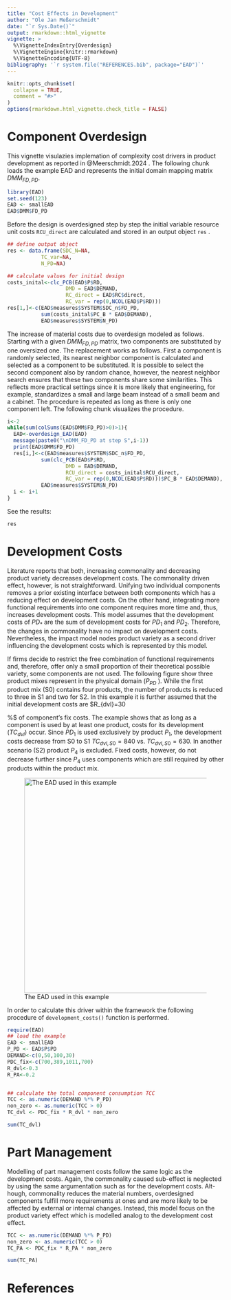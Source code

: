 ```yaml
---
title: "Cost Effects in Development"
author: "Ole Jan Meßerschmidt"
date: "`r Sys.Date()`"
output: rmarkdown::html_vignette
vignette: >
  %\VignetteIndexEntry{Overdesign}
  %\VignetteEngine{knitr::rmarkdown}
  %\VignetteEncoding{UTF-8}
bibliography: '`r system.file("REFERENCES.bib", package="EAD")`'
---
```


```r
knitr::opts_chunk$set(
  collapse = TRUE,
  comment = "#>"
)
options(rmarkdown.html_vignette.check_title = FALSE)
```

# Component Overdesign

This vignette visulazies implemation of complexity cost drivers in product development as reported in @Meerschmidt.2024 . The following chunk loads the example EAD and represents the initial domain mapping matrix $DMM_{FD,PD}$.

```r
library(EAD)
set.seed(123)
EAD <- smallEAD
EAD$DMM$FD_PD
```

Before the design is overdesigned step by step the initial variable resource unit costs `RCU_direct` are calculated and stored in an output object `res` .

```r
## define output object
res <- data.frame(SDC_N=NA,
           TC_var=NA,
           N_PD=NA)

## calculate values for initial design
costs_inital<-clc_PCB(EAD$P$RD,
                   DMD = EAD$DEMAND,
                   RC_direct = EAD$RC$direct,
                   RC_var = rep(0,NCOL(EAD$P$RD)))
res[1,]<-c(EAD$measures$SYSTEM$SDC_n$FD_PD,
           sum(costs_inital$PC_B * EAD$DEMAND),
           EAD$measures$SYSTEM$N_PD)
```

The increase of material costs due to overdesign modeled as follows. Starting with a given $DMM_{FD,PD}$ matrix, two components are substituted by one oversized one. The replacement works as follows. First a component is randomly selected, its nearest neighbor component is calculated and selected as a component to be substituted. It is possible to select the second component also by random chance, however, the nearest neighbor search ensures that these two components share some similarities. This reflects more practical settings since it is more likely that engineering, for example, standardizes a small and large beam instead of a small beam and a cabinet. The procedure is repeated as long as there is only one component left. The following chunk visualizes the procedure.

```r
i<-2
while(sum(colSums(EAD$DMM$FD_PD)>0)>1){
  EAD<-overdesign_EAD(EAD)
  message(paste0("\nDMM_FD_PD at step S",i-1))
  print(EAD$DMM$FD_PD)
  res[i,]<-c(EAD$measures$SYSTEM$SDC_n$FD_PD,
           sum(clc_PCB(EAD$P$RD,
                   DMD = EAD$DEMAND,
                   RCU_direct = costs_inital$RCU_direct,
                   RC_var = rep(0,NCOL(EAD$P$RD)))$PC_B * EAD$DEMAND),
           EAD$measures$SYSTEM$N_PD)
  i <- i+1
}
```

See the results:

```r
res
```

# Development Costs

Literature reports that both, increasing commonality and decreasing product variety decreases development costs. The commonality driven effect, however, is not straightforward. Unifying two individual components removes a prior existing interface between both components which has a reducing effect on development costs. On the other hand, integrating more functional requirements into one component requires more time and, thus, increases development costs. This model assumes that the development costs of $PD_{*}$ are the sum of development costs for $PD_{1}$ and $PD_{2}$. Therefore, the changes in commonality have no impact on development costs. Nevertheless, the impact model nodes product variety as a second driver influencing the development costs which is represented by this model.

If firms decide to restrict the free combination of functional requirements and, therefore, offer only a small proportion of their theoretical possible variety, some components are not used. The following figure show three product mixes represent in the physical domain ($P_{PD}$ ). While the first product mix (S0) contains four products, the number of products is reduced to three in S1 and two for S2. In this example it is further assumed that the initial development costs are \$R\_{dvl}=30

%\$ of component's fix costs. The example shows that as long as a component is used by at least one product, costs for its development ($TC_{dvl}$) occur. Since $PD_{1}$ is used exclusively by product $P_{1}$, the development costs decrease from S0 to S1 $TC_{dvl,S0}=840$ vs. $TC_{dvl,S0}=630$. In another scenario (S2) product $P_{4}$ is excluded. Fixed costs, however, do not decrease further since $P_{4}$ uses components which are still required by other products within the product mix.

![The EAD used in this example](images/developmentCosts.jpg){width="500"}

In order to calculate this driver within the framework the following procedure of `development_costs()` function is performed.

```r
require(EAD)
## load the example
EAD <- smallEAD
P_PD <- EAD$P$PD
DEMAND<-c(0,50,100,30)
PDC_fix<-c(700,389,1011,700)
R_dvl<-0.3
R_PA<-0.2


## calculate the total component consumption TCC
TCC <- as.numeric(DEMAND %*% P_PD)
non_zero <- as.numeric(TCC > 0)
TC_dvl <- PDC_fix * R_dvl * non_zero

sum(TC_dvl)
```

# Part Management

Modelling of part management costs follow the same logic as the development costs. Again, the commonality caused sub-effect is neglected by using the same argumentation such as for the development costs. Alt-hough, commonality reduces the material numbers, overdesigned components fulfill more requirements at ones and are more likely to be affected by external or internal changes. Instead, this model focus on the product variety effect which is modelled analog to the development cost effect.

```r
TCC <- as.numeric(DEMAND %*% P_PD)
non_zero <- as.numeric(TCC > 0)
TC_PA <- PDC_fix * R_PA * non_zero

sum(TC_PA)
```

# References
